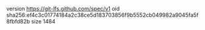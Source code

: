 version https://git-lfs.github.com/spec/v1
oid sha256:ef4c3c01774184a2c38ce5d183703856f9b5552cb049982a9045fa5f8fbfd82b
size 1484
